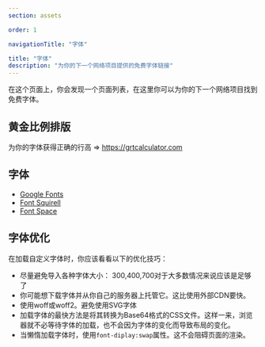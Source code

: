 ```yaml
---
section: assets

order: 1

navigationTitle: "字体"

title: "字体"
description: "为你的下一个网络项目提供的免费字体链接"
---
```


在这个页面上，你会发现一个页面列表，在这里你可以为你的下一个网络项目找到免费字体。

## 黄金比例排版
为你的字体获得正确的行高 => https://grtcalculator.com

## 字体
- [Google Fonts](https://fonts.google.com)
- [Font Squirell](https://www.fontsquirrel.com)
- [Font Space](https://www.fontspace.com)

## 字体优化
在加载自定义字体时，你应该看看以下的优化技巧：
- 尽量避免导入各种字体大小： 300,400,700对于大多数情况来说应该是足够了
- 你可能想下载字体并从你自己的服务器上托管它。这比使用外部CDN要快。
- 使用woff或woff2。避免使用SVG字体
- 加载字体的最快方法是将其转换为Base64格式的CSS文件。这样一来，浏览器就不必等待字体的加载，也不会因为字体的变化而导致布局的变化。
- 当懒惰加载字体时，使用`font-diplay:swap`属性。这不会阻碍页面的渲染。
